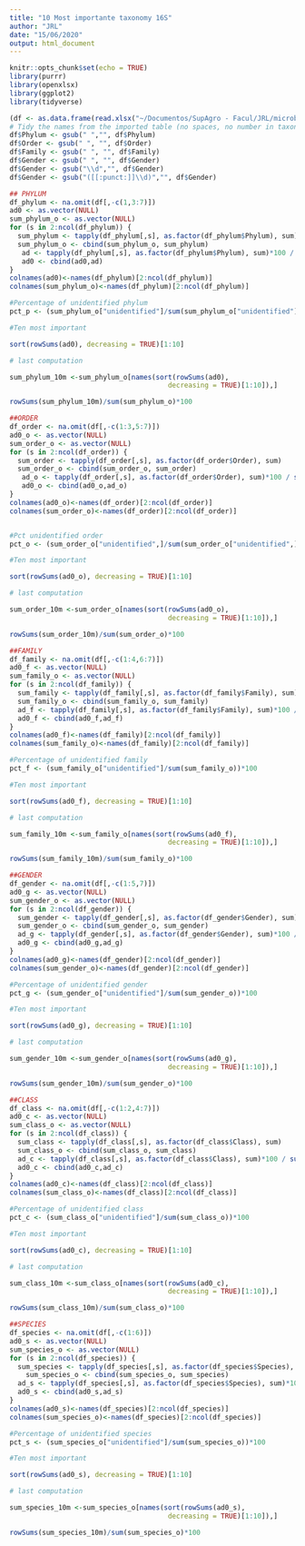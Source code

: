 ---
title: "10 Most importante taxonomy 16S"
author: "JRL"
date: "15/06/2020"
output: html_document
---
```{r setup, include=FALSE}
knitr::opts_chunk$set(echo = TRUE)
library(purrr)
library(openxlsx)
library(ggplot2)
library(tidyverse)
```

```{r cars}
(df <- as.data.frame(read.xlsx("~/Documentos/SupAgro - Facul/JRL/microbiome_soil-master/microbiome_soil-master/sequences_processing/16S/16S_results/16S_rarefied_table.xlsx")))
# Tidy the names from the imported table (no spaces, no number in taxonomic columns)
df$Phylum <- gsub(" ","", df$Phylum)
df$Order <- gsub(" ", "", df$Order)
df$Family <- gsub(" ", "", df$Family)
df$Gender <- gsub(" ", "", df$Gender)
df$Gender <- gsub("\\d","", df$Gender)
df$Gender <- gsub("([[:punct:]]\\d)","", df$Gender)

```

```{r percentages_per_read}
## PHYLUM
df_phylum <- na.omit(df[,-c(1,3:7)])
ad0 <- as.vector(NULL)
sum_phylum_o <- as.vector(NULL)
for (s in 2:ncol(df_phylum)) {
  sum_phylum <- tapply(df_phylum[,s], as.factor(df_phylum$Phylum), sum)
  sum_phylum_o <- cbind(sum_phylum_o, sum_phylum)
   ad <- tapply(df_phylum[,s], as.factor(df_phylum$Phylum), sum)*100 / sum(df_phylum[,s])
   ad0 <- cbind(ad0,ad)
}
colnames(ad0)<-names(df_phylum)[2:ncol(df_phylum)]
colnames(sum_phylum_o)<-names(df_phylum)[2:ncol(df_phylum)]

#Percentage of unidentified phylum
pct_p <- (sum_phylum_o["unidentified"]/sum(sum_phylum_o["unidentified"]))*100

#Ten most important 

sort(rowSums(ad0), decreasing = TRUE)[1:10]

# last computation

sum_phylum_10m <-sum_phylum_o[names(sort(rowSums(ad0),
                                       decreasing = TRUE)[1:10]),]

rowSums(sum_phylum_10m)/sum(sum_phylum_o)*100


```

```{r percentages_per_read}
##ORDER
df_order <- na.omit(df[,-c(1:3,5:7)])
ad0_o <- as.vector(NULL)
sum_order_o <- as.vector(NULL)
for (s in 2:ncol(df_order)) {
  sum_order <- tapply(df_order[,s], as.factor(df_order$Order), sum)
  sum_order_o <- cbind(sum_order_o, sum_order)
   ad_o <- tapply(df_order[,s], as.factor(df_order$Order), sum)*100 / sum(df_order[,s])
   ad0_o <- cbind(ad0_o,ad_o)
}
colnames(ad0_o)<-names(df_order)[2:ncol(df_order)]
colnames(sum_order_o)<-names(df_order)[2:ncol(df_order)]


#Pct unidentified order
pct_o <- (sum_order_o["unidentified",]/sum(sum_order_o["unidentified",]))*100

#Ten most important 

sort(rowSums(ad0_o), decreasing = TRUE)[1:10]

# last computation

sum_order_10m <-sum_order_o[names(sort(rowSums(ad0_o),
                                       decreasing = TRUE)[1:10]),]

rowSums(sum_order_10m)/sum(sum_order_o)*100


```

```{r percentages_per_read}
##FAMILY
df_family <- na.omit(df[,-c(1:4,6:7)])
ad0_f <- as.vector(NULL)
sum_family_o <- as.vector(NULL)
for (s in 2:ncol(df_family)) {
  sum_family <- tapply(df_family[,s], as.factor(df_family$Family), sum)
  sum_family_o <- cbind(sum_family_o, sum_family)
  ad_f <- tapply(df_family[,s], as.factor(df_family$Family), sum)*100 / sum(df_family[,s])
  ad0_f <- cbind(ad0_f,ad_f)
}
colnames(ad0_f)<-names(df_family)[2:ncol(df_family)]
colnames(sum_family_o)<-names(df_family)[2:ncol(df_family)]

#Percentage of unidentified family
pct_f <- (sum_family_o["unidentified"]/sum(sum_family_o))*100

#Ten most important 

sort(rowSums(ad0_f), decreasing = TRUE)[1:10]

# last computation

sum_family_10m <-sum_family_o[names(sort(rowSums(ad0_f),
                                       decreasing = TRUE)[1:10]),]

rowSums(sum_family_10m)/sum(sum_family_o)*100

```

```{r percentages_per_read}
##GENDER
df_gender <- na.omit(df[,-c(1:5,7)])
ad0_g <- as.vector(NULL)
sum_gender_o <- as.vector(NULL)
for (s in 2:ncol(df_gender)) {
  sum_gender <- tapply(df_gender[,s], as.factor(df_gender$Gender), sum)
  sum_gender_o <- cbind(sum_gender_o, sum_gender)
  ad_g <- tapply(df_gender[,s], as.factor(df_gender$Gender), sum)*100 / sum(df_gender[,s])
  ad0_g <- cbind(ad0_g,ad_g)
}
colnames(ad0_g)<-names(df_gender)[2:ncol(df_gender)]
colnames(sum_gender_o)<-names(df_gender)[2:ncol(df_gender)]

#Percentage of unidentified gender
pct_g <- (sum_gender_o["unidentified"]/sum(sum_gender_o))*100

#Ten most important 

sort(rowSums(ad0_g), decreasing = TRUE)[1:10]

# last computation

sum_gender_10m <-sum_gender_o[names(sort(rowSums(ad0_g),
                                       decreasing = TRUE)[1:10]),]

rowSums(sum_gender_10m)/sum(sum_gender_o)*100
```

```{r percentages_per_read}
##CLASS
df_class <- na.omit(df[,-c(1:2,4:7)])
ad0_c <- as.vector(NULL)
sum_class_o <- as.vector(NULL)
for (s in 2:ncol(df_class)) {
  sum_class <- tapply(df_class[,s], as.factor(df_class$Class), sum)
  sum_class_o <- cbind(sum_class_o, sum_class)
  ad_c <- tapply(df_class[,s], as.factor(df_class$Class), sum)*100 / sum(df_class[,s])
  ad0_c <- cbind(ad0_c,ad_c)
}
colnames(ad0_c)<-names(df_class)[2:ncol(df_class)]
colnames(sum_class_o)<-names(df_class)[2:ncol(df_class)]

#Percentage of unidentified class
pct_c <- (sum_class_o["unidentified"]/sum(sum_class_o))*100

#Ten most important 

sort(rowSums(ad0_c), decreasing = TRUE)[1:10]

# last computation

sum_class_10m <-sum_class_o[names(sort(rowSums(ad0_c),
                                       decreasing = TRUE)[1:10]),]

rowSums(sum_class_10m)/sum(sum_class_o)*100
```

```{r percentages_per_read}
##SPECIES
df_species <- na.omit(df[,-c(1:6)])
ad0_s <- as.vector(NULL)
sum_species_o <- as.vector(NULL)
for (s in 2:ncol(df_species)) {
  sum_species <- tapply(df_species[,s], as.factor(df_species$Species), sum)
    sum_species_o <- cbind(sum_species_o, sum_species)
  ad_s <- tapply(df_species[,s], as.factor(df_species$Species), sum)*100 / sum(df_species[,s])
  ad0_s <- cbind(ad0_s,ad_s)
}
colnames(ad0_s)<-names(df_species)[2:ncol(df_species)]
colnames(sum_species_o)<-names(df_species)[2:ncol(df_species)]

#Percentage of unidentified species
pct_s <- (sum_species_o["unidentified"]/sum(sum_species_o))*100

#Ten most important 

sort(rowSums(ad0_s), decreasing = TRUE)[1:10]

# last computation

sum_species_10m <-sum_species_o[names(sort(rowSums(ad0_s),
                                       decreasing = TRUE)[1:10]),]

rowSums(sum_species_10m)/sum(sum_species_o)*100
```
